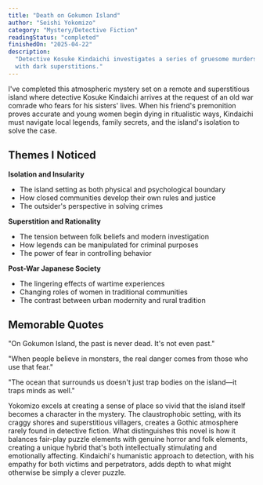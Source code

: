 ```yaml
---
title: "Death on Gokumon Island"
author: "Seishi Yokomizo"
category: "Mystery/Detective Fiction"
readingStatus: "completed"
finishedOn: "2025-04-22"
description:
  "Detective Kosuke Kindaichi investigates a series of gruesome murders on a remote Japanese island
  with dark superstitions."
---
```


I've completed this atmospheric mystery set on a remote and superstitious island where detective
Kosuke Kindaichi arrives at the request of an old war comrade who fears for his sisters' lives. When
his friend's premonition proves accurate and young women begin dying in ritualistic ways, Kindaichi
must navigate local legends, family secrets, and the island's isolation to solve the case.

## Themes I Noticed

**Isolation and Insularity**

- The island setting as both physical and psychological boundary
- How closed communities develop their own rules and justice
- The outsider's perspective in solving crimes

**Superstition and Rationality**

- The tension between folk beliefs and modern investigation
- How legends can be manipulated for criminal purposes
- The power of fear in controlling behavior

**Post-War Japanese Society**

- The lingering effects of wartime experiences
- Changing roles of women in traditional communities
- The contrast between urban modernity and rural tradition

## Memorable Quotes

"On Gokumon Island, the past is never dead. It's not even past."

"When people believe in monsters, the real danger comes from those who use that fear."

"The ocean that surrounds us doesn't just trap bodies on the island—it traps minds as well."

Yokomizo excels at creating a sense of place so vivid that the island itself becomes a character in
the mystery. The claustrophobic setting, with its craggy shores and superstitious villagers, creates
a Gothic atmosphere rarely found in detective fiction. What distinguishes this novel is how it
balances fair-play puzzle elements with genuine horror and folk elements, creating a unique hybrid
that's both intellectually stimulating and emotionally affecting. Kindaichi's humanistic approach to
detection, with his empathy for both victims and perpetrators, adds depth to what might otherwise be
simply a clever puzzle.
